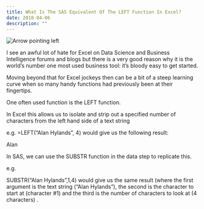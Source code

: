 ```yaml
---
title: What Is The SAS Equivalent Of The LEFT Function In Excel?
date: 2018-04-06
description: ""
---
```

![Arrow pointing left](/images/arrow-left.jpg)

I see an awful lot of hate for Excel on Data Science and Business Intelligence forums and blogs but there is a very good reason why it is the world&#8217;s number one most used business tool: it&#8217;s bloody easy to get started.

Moving beyond that for Excel jockeys then can be a bit of a steep learning curve when so many handy functions had previously been at their fingertips.

One often used function is the LEFT function.

In Excel this allows us to isolate and strip out a specified number of characters from the left hand side of a text string

e.g. =LEFT(&#8220;Alan Hylands&#8221;, 4) would give us the following result:

Alan

In SAS, we can use the SUBSTR function in the data step to replicate this.

e.g.

SUBSTR(&#8220;Alan Hylands&#8221;,1,4) would give us the same result (where the first argument is the text string (&#8220;Alan Hylands&#8221;), the second is the character to start at (character #1) and the third is the number of characters to look at (4 characters) .

&nbsp;